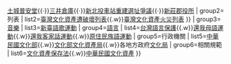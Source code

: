 <includeonly>{{Navbox|child
| group1=[[台灣建築|建築]]/[[台灣古蹟|古蹟]]
| list1={{Navbox|child
| group1=開發爭議
| list1=[[樂生療養院舊院區|樂生療養院]]{{·}}[[文萌樓]]{{·}}[[土城普安堂]]{{·}}[[三井倉庫]]{{·}}[[新北投站#車站歸鄉運動|新北投車站重建選址爭議]]{{·}}[[新莊郡役所]]
| group2=列表
| list2=[[臺灣文化資產遭破壞列表]]{{.w}}[[臺灣文化資產火災列表]]
}}
| group3=[[台灣音樂|音樂]]
| list3=[[新臺語歌運動]]
| group4=[[台灣語言|語言]]
| list4=[[台灣語言保護]]{{.w}}[[還我母語運動]]{{.w}}[[還我客家話運動]]{{.w}}[[原住民族語運動]]
| group5=行政機關
| list5=[[中華民國文化部]]{{.w}}[[文化部文化資產局]]{{.w}}各地方政府[[文化局]]
| group6=相關規範
| list6=[[文化資產保存法]]{{.w}}[[Template:中華民國文化資產|中華民國文化資產]]
}}</includeonly><noinclude>{{臺灣社會運動|文化保存}}</noinclude>
